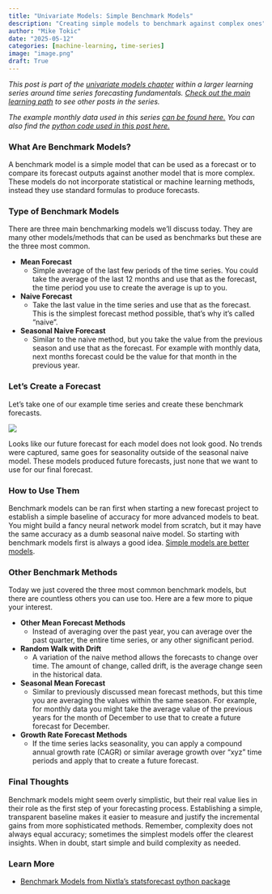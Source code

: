 ```yaml
---
title: "Univariate Models: Simple Benchmark Models"
description: "Creating simple models to benchmark against complex ones"
author: "Mike Tokic"
date: "2025-05-12"
categories: [machine-learning, time-series]
image: "image.png"
draft: True
---
```


*This post is part of the [univariate models chapter](https://mftokic.github.io/posts/2025-03-24-ts-fundamentals-univariate-models/) within a larger learning series around time series forecasting fundamentals. [Check out the main learning path](https://mftokic.github.io/posts/2024-09-25-ts-fundamentals/) to see other posts in the series.* 

*The example monthly data used in this series [can be found here.](https://github.com/mftokic/mftokic.github.io/blob/main/posts/2024-10-02-ts-fundamentals-whats-a-time-series/example_ts_data.csv) You can also find the [python code used in this post here.](https://github.com/mftokic/mftokic.github.io/blob/main/notebooks/2025-05-12-ts-fundamentals-univariate-benchmarks.ipynb)*

### What Are Benchmark Models?  

A benchmark model is a simple model that can be used as a forecast or to compare its forecast outputs against another model that is more complex. These models do not incorporate statistical or machine learning methods, instead they use standard formulas to produce forecasts. 

### Type of Benchmark Models

There are three main benchmarking models we'll discuss today. They are many other models/methods that can be used as benchmarks but these are the three most common. 

- **Mean Forecast**
    - Simple average of the last few periods of the time series. You could take the average of the last 12 months and use that as the forecast, the time period you use to create the average is up to you. 
- **Naive Forecast**
    - Take the last value in the time series and use that as the forecast. This is the simplest forecast method possible, that's why it's called "naive".
- **Seasonal Naive Forecast**
    - Similar to the naive method, but you take the value from the previous season and use that as the forecast. For example with monthly data, next months forecast could be the value for that month in the previous year. 

### Let's Create a Forecast

Let's take one of our example time series and create these benchmark forecasts. 

![](./chart1.png)

Looks like our future forecast for each model does not look good. No trends were captured, same goes for seasonality outside of the seasonal naive model. These models produced future forecasts, just none that we want to use for our final forecast.

### How to Use Them

Benchmark models can be ran first when starting a new forecast project to establish a simple baseline of accuracy for more advanced models to beat. You might build a fancy neural network model from scratch, but it may have the same accuracy as a dumb seasonal naive model. So starting with benchmark models first is always a good idea. [Simple models are better models](https://mftokic.github.io/posts/2024-05-03-time-series-simple-models/). 

### Other Benchmark Methods

Today we just covered the three most common benchmark models, but there are countless others you can use too. Here are a few more to pique your interest. 

- **Other Mean Forecast Methods**
    - Instead of averaging over the past year, you can average over the past quarter, the entire time series, or any other significant period. 
- **Random Walk with Drift**
    - A variation of the naive method allows the forecasts to change over time. The amount of change, called drift, is the average change seen in the historical data.
- **Seasonal Mean Forecast**
    - Similar to previously discussed mean forecast methods, but this time you are averaging the values within the same season. For example, for monthly data you might take the average value of the previous years for the month of December to use that to create a future forecast for December. 
- **Growth Rate Forecast Methods**
    - If the time series lacks seasonality, you can apply a compound annual growth rate (CAGR) or similar average growth over "xyz" time periods and apply that to create a future forecast. 

### Final Thoughts

Benchmark models might seem overly simplistic, but their real value lies in their role as the first step of your forecasting process. Establishing a simple, transparent baseline makes it easier to measure and justify the incremental gains from more sophisticated methods. Remember, complexity does not always equal accuracy; sometimes the simplest models offer the clearest insights. When in doubt, start simple and build complexity as needed.

### Learn More 

- [Benchmark Models from Nixtla's statsforecast python package](https://nixtlaverse.nixtla.io/statsforecast/src/core/models.html#baseline-models)
